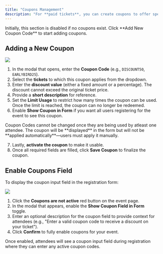 ```yaml
---
title: "Coupons Management"
description: "For **paid tickets**, you can create coupons to offer special discounts. This can be done by clicking the **Coupon** button on the event page."
---
```


<Note>
Initially, this section is disabled if no coupons exist. Click **Add New Coupon Code** to start adding coupons.
</Note>

## Adding a New Coupon

<Frame>
  <img src="/images/event/eventPage/coupons/coupons.png" className="rounded-lg shadow-md" />
</Frame>

1. In the modal that opens, enter the **Coupon Code** (e.g., `DISCOUNT50`, `EARLYBIRD25`).
2. Select the **tickets** to which this coupon applies from the dropdown.
3. Enter the **discount value** (either a fixed amount or a percentage). The discount cannot exceed the original ticket price.
4. Provide a **short description** for reference.
5. Set the **Limit Usage** to restrict how many times the coupon can be used. Once the limit is reached, the coupon can no longer be redeemed.
6. Enable **Show Coupon in Form** if you want all users registering for the event to see this coupon.

<Warning>
Coupon Codes cannot be changed once they are being used by atleast one attendee.
</Warning>

<Info>
The coupon will be **displayed** in the form but will not be **applied automatically**—users must apply it manually.
</Info>

7. Lastly, **activate the coupon** to make it usable.
8. Once all required fields are filled, click **Save Coupon** to finalize the coupon.

## Enable Coupons Field

To display the coupon input field in the registration form:

<Frame>
  <img src="/images/event/eventPage/coupons/activateCouponModal.png" className="rounded-lg shadow-md" />
</Frame>

1. Click the **Coupons are not active** red button on the event page.
2. In the modal that appears, enable the **Show Coupon Field in Form** toggle.
3. Enter an optional description for the coupon field to provide context for attendees (e.g., "Enter a valid coupon code to receive a discount on your ticket").
4. Click **Confirm** to fully enable coupons for your event.

<Info>
Once enabled, attendees will see a coupon input field during registration where they can enter any active coupon codes.
</Info>
